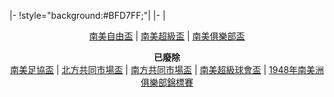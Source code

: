 <noinclude>{{fb start}}</noinclude>
|-
!style="background:#BFD7FF;"|{{Tnavbar-header|南美洲足球盃賽|南美盃}}
{{fb inner start}}
|-
|
<center>
[[南美自由盃]]&nbsp;|
[[南美超級盃]]&nbsp;| 
[[南美俱樂部盃]]  

'''已廢除'''<br/>
[[南美足協盃]]&nbsp;|
[[北方共同市場盃]]&nbsp;|
[[南方共同市場盃]]&nbsp;|
[[南美超級球會盃]]&nbsp;|
[[1948年南美洲俱樂部錦標賽]]
</center>
{{fb inner end}}<noinclude>
{{fb end}}
{{using fb}}

</noinclude>